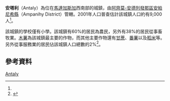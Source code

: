 {{Infobox settlement
|official_name = 安塔利
|other_name =
|native_name = Antaly
|nickname =
|settlement_type = 
|motto =
|pushpin_map = Madagascar
|pushpin_label_position =bottom
|pushpin_map_caption =安塔利在馬達加斯加的位置
|pushpin_mapsize =180
|coordinates_region = MG
|subdivision_type = 國家
|subdivision_name = {{MAD}}
|subdivision_type1 = {{le|區 (馬達加斯加)|Regions of Madagascar|區}}
|subdivision_name1 = [[阿齊莫-安德列發那區|阿齊莫-安德列發那區]]
|subdivision_type2 = {{le|縣 (馬達加斯加)|Districts of Madagascar|縣}}
|subdivision_name2 = [[安帕尼希縣|安帕尼希縣]]
|population_as_of = 2001
|population_footnotes = <ref name="pop"/>
|population_total = 9000
|population_note =
|population_density_km2 =
|population_density_urban_sq_mi =
|population_blank1_title =民族
|population_blank1 = 
|population_blank2_title =宗教
|population_blank2 =
|timezone = [[東非時間|EAT]]
|utc_offset = +3
|timezone_DST = 
|utc_offset_DST = 
|coordinates_display = inline,title
|latd=24 |latm=23 |lats= |latNS=S
|longd=44|longm=24 |longs= |longEW=E
|elevation_footnotes=
|elevation_m = 314
|elevation_ft =
}}

'''安塔利'''（Antaly）為位在[[馬達加斯加|馬達加斯加]]西南部的城鎮，由[[阿齊莫-安德列發那區|阿齊莫-安德列發那區]][[安帕尼希縣|安帕尼希縣]]（Ampanihy District）管轄。2001年人口普查估計該城鎮人口約有9,000人<ref name="pop"/>。

該城鎮的學校僅有小學。該城鎮有60%的居民為農民，另外有38%的居民從事畜牧業。[[木薯|木薯]]為該城鎮最主要的作物，而其他主要作物還有[[甘蔗|甘蔗]]、[[番薯|番薯]]以及[[稻米|稻米]]等。另外從事服務業的居民佔該城鎮人口總數的2%<ref name="pop">{{cite web| url=http://www.ilo.cornell.edu/ilo/data.html| title=ILO census data| publisher=[[Cornell_University|Cornell University]]| year=2002| accessdate=2008-03-11| archive-date=2008-07-05| archive-url=https://web.archive.org/web/20080705124329/http://www.ilo.cornell.edu/ilo/data.html| dead-url=no}}</ref>。

== 參考資料 ==
{{reflist}}

{{阿齊莫-安德列發那區}}

[[Category:阿齊莫-安德列發那區聚居地|Antaly]]

{{Madagascar-geo-stub}}